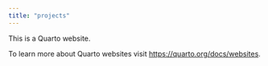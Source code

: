```yaml
---
title: "projects"
---
```


This is a Quarto website.

To learn more about Quarto websites visit <https://quarto.org/docs/websites>.
